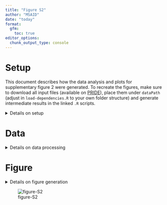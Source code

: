 ```yaml
---
title: "Figure S2"
author: "MSAID"
date: "today"
format:
  gfm:
    toc: true
editor_options: 
  chunk_output_type: console
---
```


# Setup

This document describes how the data analysis and plots for supplementary figure 2 were generated. To recreate the figures, make sure to download all input files (available on [PRIDE](https://www.ebi.ac.uk/pride/archive?keyword=PXD053241)), place them under `dataPath` (adjust in `load-dependencies.R` to your own folder structure) and generate intermediate results in the linked `.R` scripts.

<details>
<summary>Details on setup</summary>

```r
suppressMessages(source(here::here("scripts/load-dependencies.R")))
path <- file.path(here::here(), "figure-S2")
figurePath <- file.path(dataPath, "data/figure-S2")
```

</details>

# Data

<details>
<summary>Details on data processing</summary>

## Identified scans

[R code to generate input file `figure-S2A-scans.csv`](figure-S2AB-scans.R)

```r
counts_scans <- fread(file.path(figurePath, "figure-S2A-scans.csv"))

p_pie_scans <- ggplot(counts_scans, aes(x="", y=N_rel, fill=is_identified)) +
  geom_bar(stat="identity", width = 2) + #, width=1
  coord_polar("y", start=0) +
  geom_text(aes(y = ypos, label = N_label), color = "white", size = 6/.pt, family = "Montserrat Light") +
  scale_fill_manual("Identified MS2 scans", values = c(msaid_darkgray, msaid_blue)) +
  theme(panel.border = element_blank(),
        axis.ticks = element_blank(),
        axis.title.x = element_blank(),
        axis.title.y = element_blank(),
        axis.text = element_blank(),
        legend.position = "none") +
  guides(fill = guide_legend(title.position = "top"))
#text = element_text(family = "Montserrat Light", colour = msaid_darkgray)

p_pie_legend_LFQ3 <- ggdraw2(get_plot_component(p_pie_scans + theme(legend.position = "top"),
                                                'guide-box-top', return_all = TRUE))
```

## PSMs per scan

[R code to generate input file `figure-S2B-psms.csv`](figure-S2AB-scans.R)

```r
scan_counts <- fread(file.path(figurePath, "figure-S2B-psms.csv"))
scan_counts[, N_label := format(N, big.mark=",", trim=T)]

p_psms_ms2 <- ggplot(scan_counts, aes(x=factor(ms2_scans))) +
  geom_bar(aes(y=N), stat = "identity") +
  geom_text(aes(y=N+0.05*max(y=N), label=N_label), size=3/.pt,
            family = "Montserrat Light", color = msaid_darkgray) +
  scale_y_continuous(labels = label_number(scale_cut = cut_short_scale())) +
  xlab("PSMs per MS2 scan") + ylab("CHIMERYS\nPSM count")

percent(scan_counts[ms2_scans>1, sum(N)] / scan_counts[, sum(N)], accuracy = 0.01)
```

## Predicted ions

[R code to generate input files `figure-S2CE-predicted-position.csv` and `figure-S2DF-predicted-mz.csv`](figure-S2-predictions.R)

```r
count_pos <- fread(file.path(figurePath, "figure-S2CE-predicted-position.csv"))

p_ion_pred_pos_abs <-
  ggplot(count_pos, aes(x=position, y=N, fill=is_ptm_pred_shared)) +
  geom_bar(stat="identity") +
  scale_fill_manual("Shared in same scan", values = c(msaid_blue, msaid_orange)) +
  scale_y_continuous(labels = label_number(scale_cut = cut_short_scale())) +
  xlab("b/y ion position") + ylab("Fragment\nion predictions") +
  theme(legend.position = "top")

p_ion_pred_pos_rel <-
  ggplot(count_pos[is_ptm_pred_shared==T],
         aes(x=position, y=N_rel, label=N_rel_label)) +
  geom_bar(stat="identity", fill=msaid_orange) +
  geom_text(aes(y=N_rel+max(N_rel)*0.1), size=5/.pt,
            color=msaid_darkgray, family="Montserrat Light") +
  scale_y_continuous(labels = label_percent(),
                     limits = c(0, count_pos[is_ptm_pred_shared==T, max(N_rel)]*1.15)) +
  xlab("b/y ion position") + ylab("Fragment\nion predictions")


#plot 200 mz-bins
count_200 <- fread(file.path(figurePath, "figure-S2DF-predicted-mz.csv"))
mz_lab <- count_200[, paste0(c(0, 0, paste0(">", as.character(mz_ms2_200)[1:(.N-2)])), "-\n", mz_ms2_200)]
count_200[, mzMatch_label := factor(mzMatch_label, unique(mz_lab))]

p_ion_pred_200_abs <-
  ggplot(count_200, aes(x=mzMatch_label, y=N, fill=is_ptm_pred_shared)) +
  geom_bar(stat="identity") +
  scale_fill_manual("Shared in same scan", values = c(msaid_blue, msaid_orange)) +
  scale_y_continuous(labels = label_number(scale_cut = cut_short_scale())) +
  xlab("m/z bin predicted") + ylab("Fragment\nion predictions") +
  theme(legend.position = "top")

p_ion_pred_200_rel <-
  ggplot(count_200[is_ptm_pred_shared==T],
         aes(x=mzMatch_label, y=N_rel, label=N_rel_label)) +
  geom_bar(stat="identity", fill=msaid_orange) +
  geom_text(aes(y=N_rel+max(N_rel)*0.1), size=6/.pt,
            color=msaid_darkgray, family="Montserrat Light") +
  scale_y_continuous(labels = label_percent(),
                     limits = c(0, count_200[is_ptm_pred_shared==T, max(N_rel)]*1.15)) +
  xlab("m/z bin predicted") + ylab("Fragment\nion predictions")
```

## Matched ions

[R code to generate input files `figure-S1GI-matched-position.csv` and `figure-S1HJ-matched-mz.csv`](figure-S2-predictions.R)

```r
#plot positions
count_pos <- fread(file.path(figurePath, "figure-S1GI-matched-position.csv"))

p_ion_shared_pos_abs <-
  ggplot(count_pos, aes(x=position, y=N, fill=is_ptm_match_shared)) +
  geom_bar(stat="identity") +
  scale_fill_manual("Shared in same scan", values = c(msaid_blue, msaid_orange)) +
  scale_y_continuous(labels = label_number(scale_cut = cut_short_scale())) +
  xlab("b/y ion position") + ylab("Matched fragment\nion predictions") +
  theme(legend.position = "top")

p_ion_shared_pos_rel <-
  ggplot(count_pos[is_ptm_match_shared==T],
         aes(x=position, y=N_rel, label=N_rel_label)) +
  geom_bar(stat="identity", fill=msaid_orange) +
  geom_text(aes(y=N_rel+max(N_rel)*0.1), size=5/.pt,
            color=msaid_darkgray, family="Montserrat Light") +
  scale_y_continuous(labels = label_percent(),
                     limits = c(0, count_pos[is_ptm_match_shared==T, max(N_rel)]*1.15)) +
  xlab("b/y ion position") + ylab("Matched fragment\nion predictions")


#plot 200 mz-bins
count_200 <- fread(file.path(figurePath, "figure-S1HJ-matched-mz.csv"))
mz_lab <- count_200[, paste0(c(0, 0, paste0(">", as.character(mzMatch_200)[1:(.N-2)])), "-\n", mzMatch_200)]
count_200[, mzMatch_label := factor(mzMatch_label, unique(mz_lab))]

p_ion_shared_200_abs <-
  ggplot(count_200, aes(x=mzMatch_label, y=N, fill=is_ptm_match_shared)) +
  geom_bar(stat="identity") +
  scale_fill_manual("Shared in same scan", values = c(msaid_blue, msaid_orange)) +
  scale_y_continuous(labels = label_number(scale_cut = cut_short_scale())) +
  xlab("m/z bin matched to raw file") + ylab("Matched fragment\nion predictions") +
  theme(legend.position = "top")

p_ion_shared_200_rel <-
  ggplot(count_200[is_ptm_match_shared==T],
         aes(x=mzMatch_label, y=N_rel, label=N_rel_label)) +
  geom_bar(stat="identity", fill=msaid_orange) +
  geom_text(aes(y=N_rel+max(N_rel)*0.1), size=6/.pt,
            color=msaid_darkgray, family="Montserrat Light") +
  scale_y_continuous(labels = label_percent(),
                     limits = c(0, count_200[is_ptm_match_shared==T, max(N_rel)]*1.15)) +
  xlab("m/z bin matched to raw file") + ylab("Matched fragment\nion predictions")
```

</details>

# Figure

<details>
<summary>Details on figure generation</summary>

```r
p_design <- "AABCCC\nDDDEEE\nFFFGGG\nHHHIII\nJJJKKK"

p_DIA_chim <- free(p_pie_scans) + p_pie_legend_LFQ3 + p_psms_ms2 +
  p_ion_pred_pos_abs + p_ion_pred_200_abs +
  p_ion_pred_pos_rel + p_ion_pred_200_rel +
  p_ion_shared_pos_abs + p_ion_shared_200_abs +
  p_ion_shared_pos_rel + p_ion_shared_200_rel +
  plot_layout(heights = c(1, 1, 1.25, 1, 1.25), design = p_design) +
  plot_annotation(tag_levels = list(c("A", "", "B", LETTERS[3:10])))

ggsave2(file.path(path, "figure-S2.pdf"), plot = p_DIA_chim,
        width = 180, height = 160, units = "mm", device = cairo_pdf)
ggsave2(file.path(path, "figure-S2.png"), plot = p_DIA_chim,
        width = 180, height = 160, units = "mm")
ggsave2(file.path(path, "figure-S2.eps"), plot = p_DIA_chim,
        width = 180, height = 160, units = "mm")
ggsave2(file.path(path, "figure-S2.jpeg"), plot = p_DIA_chim,
        width = 180, height = 160, units = "mm")
ggsave2(file.path(path, "figure-S2.tiff"), plot = p_DIA_chim,
        width = 180, height = 160, units = "mm")
```

</details>

![figure-S2](figure-S2.png)
